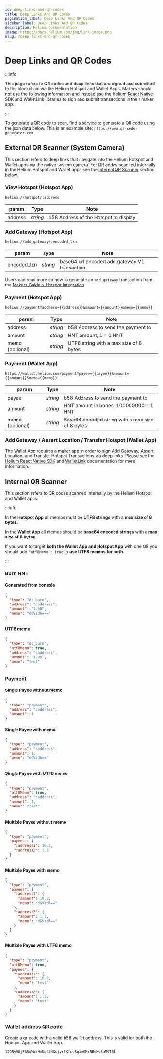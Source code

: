 ```yaml
---
id: deep-links-and-qr-codes
title: Deep Links And QR Codes
pagination_label: Deep Links And QR Codes
sidebar_label: Deep Links And QR Codes
description: Helium Documentation
image: https://docs.helium.com/img/link-image.png
slug: /deep-links-and-qr-codes
---
```



<LegacyContentBanner />

# Deep Links and QR Codes

:::info

This page refers to QR codes and deep links that are signed and submitted to the blockchain via the
Helium Hotspot and Wallet Apps. Makers should not use the following information and instead use the
[Helium React Native SDK](https://helium.github.io/react-native-helium/index.html) and
[WalletLink](https://helium.github.io/helium-js/modules/wallet_link.html) libraries to sign and
submit transactions in their maker app.

:::

To generate a QR code to scan, find a service to generate a QR code using the json data below. This
is an example site: `https://www.qr-code-generator.com`

## External QR Scanner (System Camera)

This section refers to deep links that navigate into the Helium Hotspot and Wallet apps via the
native system camera. For QR codes scanned internally in the Helium Hotspot and Wallet apps see the
[Internal QR Scanner](#internal-qr-scanner) section below.

### View Hotspot (Hotspot App)

```
helium://hotspot/:address
```

| param   | Type     | Note                                  |
| ------- | -------- | ------------------------------------- |
| address | _string_ | b58 Address of the Hotspot to display |

### Add Gateway (Hotspot App)

```
helium://add_gateway/:encoded_txn
```

| param       | Type     | Note                                          |
| ----------- | -------- | --------------------------------------------- |
| encoded_txn | _string_ | base64 url encoded add gateway V1 transaction |

Users can read more on how to generate an `add_gateway` transaction from the
[Makers Guide > Hotspot Integration](/hotspot-makers/become-a-maker/hotspot-integration-testing#generate-an-add-hotspot-transaction).

### Payment (Hotspot App)

```
helium://payment?address={{address}}&amount={{amount}}&memo={{memo}}
```

| param           | Type     | Note                                   |
| --------------- | -------- | -------------------------------------- |
| address         | _string_ | b58 Address to send the payment to     |
| amount          | _string_ | HNT amount, 1 = 1 HNT                  |
| memo (optional) | _string_ | UTF8 string with a max size of 8 bytes |

### Payment (Wallet App)

```
https://wallet.helium.com/payment?payee={{payee}}&amount={{amount}}&memo={{memo}}
```

| param           | Type     | Note                                             |
| --------------- | -------- | ------------------------------------------------ |
| payee           | _string_ | b58 Address to send the payment to               |
| amount          | _string_ | HNT amount in bones, 100000000 = 1 HNT           |
| memo (optional) | _string_ | Base64 encoded string with a max size of 8 bytes |

### Add Gateway / Assert Location / Transfer Hotspot (Wallet App)

The Wallet App requires a maker app in order to sign Add Gateway, Assert Location, and Transfer
Hotspot Transactions via deep links. Please see the
[Helium React Native SDK](https://helium.github.io/react-native-helium/index.html) and
[WalletLink](https://helium.github.io/helium-js/modules/wallet_link.html) documentation for more
information.

## Internal QR Scanner

This section refers to QR codes scanned internally by the Helium Hotspot and Wallet apps.

:::info

In the **Hotspot App** all memos must be **UTF8 strings** with a **max size of 8 bytes**.

In the **Wallet App** all memos should be **base64 encoded strings** with a **max size of 8 bytes**.

If you want to target **both the Wallet App and Hotspot App** with one QR you should add
`"utf8Memo": true` to **use UTF8 memos for both**.

:::

### Burn HNT

#### Generated from console

```json
{
  "type": "dc_burn",
  "address": ":address",
  "amount": "1.00",
  "memo": "dGVzdA==="
}
```

#### UTF8 memo

```json
{
  "type": "dc_burn",
  "utf8Memo": true,
  "address": ":address",
  "amount": "1.00",
  "memo": "test"
}
```

### Payment

#### Single Payee without memo

```json
{
  "type": "payment",
  "address": ":address",
  "amount": 1
}
```

#### Single Payee with memo

```json
{
  "type": "payment",
  "address": ":address",
  "amount": 1,
  "memo": "dGVzdA=="
}
```

#### Single Payee with UTF8 memo

```json
{
  "type": "payment",
  "utf8Memo": true,
  "address": ":address",
  "amount": 1,
  "memo": "test"
}
```

#### Multiple Payee without memo

```json
{
  "type": "payment",
  "payees": {
    ":address1": 10.2,
    ":address2": 1.2
  }
}
```

#### Multiple Payee with memo

```json
{
  "type": "payment",
  "payees": {
    ":address1": {
      "amount": 10.2,
      "memo": "dGVzdA=="
    },
    ":address2": {
      "amount": 1.2,
      "memo": "dGVzdA=="
    }
  }
}
```

#### Multiple Payee with UTF8 memo

```json
{
  "type": "payment",
  "utf8Memo": true,
  "payees": {
    ":address1": {
      "amount": 10.2,
      "memo": "test"
    },
    ":address2": {
      "amount": 1.2,
      "memo": "test"
    }
  }
}
```

### Wallet address QR code

Create a qr code with a valid b58 wallet address. This is valid for both the Hotspot App and Wallet
App.

```
12ORy9GjFASqWWxHmUq4tNXcjvr5Xfno8qimGMrNReMsSaM9T8f
```
